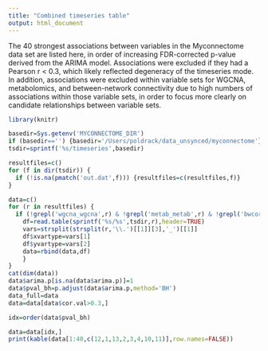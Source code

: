 ```yaml
---
title: "Combined timeseries table"
output: html_document
---
```


The 40 strongest associations between variables in the Myconnectome data set are listed here, in order of increasing FDR-corrected p-value derived from the ARIMA model.  Associations were excluded if they had a Pearson r $<$ 0.3, which likely reflected degeneracy of the timeseries mode. In addition,  associations were excluded within variable sets for WGCNA, metabolomics, and between-network connectivity due to high numbers of associations within those variable sets, in order to focus more clearly on candidate relationships between variable sets.  

```r

library(knitr)

basedir=Sys.getenv('MYCONNECTOME_DIR')
if (basedir=='') {basedir='/Users/poldrack/data_unsynced/myconnectome'}
tsdir=sprintf('%s/timeseries',basedir)

resultfiles=c()
for (f in dir(tsdir)) {
  if (!is.na(pmatch('out.dat',f))) {resultfiles=c(resultfiles,f)}
}

data=c()
for (r in resultfiles) {
  if (!grepl('wgcna_wgcna',r) & !grepl('metab_metab',r) & !grepl('bwcorr_bwcorr',r)  & !grepl('pindex',r)) {
    df=read.table(sprintf('%s/%s',tsdir,r),header=TRUE)
    vars=strsplit(strsplit(r,'\\.')[[1]][3],'_')[[1]]
    df$xvartype=vars[1]
    df$yvartype=vars[2]
    data=rbind(data,df)
    }
}
cat(dim(data))
data$arima.p[is.na(data$arima.p)]=1
data$pval_bh=p.adjust(data$arima.p,method='BH')
data_full=data
data=data[data$cor.val>0.3,]

idx=order(data$pval_bh)

data=data[idx,]
print(kable(data[1:40,c(12,1,13,2,3,4,10,11)],row.names=FALSE))


```